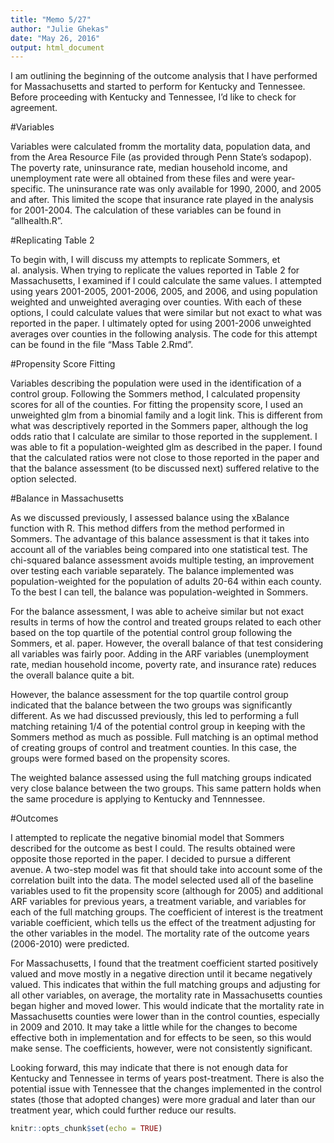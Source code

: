 ```yaml
---
title: "Memo 5/27"
author: "Julie Ghekas"
date: "May 26, 2016"
output: html_document
---
```


I am outlining the beginning of the outcome analysis that I have performed for Massachusetts and started to perform for Kentucky and Tennessee.  Before proceeding with Kentucky and Tennessee, I'd like to check for agreement.

#Variables

Variables were calculated fromm the mortality data, population data, and from the Area Resource File (as provided through Penn State's sodapop).  The poverty rate, uninsurance rate, median household income, and unemployment rate were all obtained from these files and were year-specific.  The uninsurance rate was only available for 1990, 2000, and 2005 and after.  This limited the scope that insurance rate played in the analysis for 2001-2004.  The calculation of these variables can be found in "allhealth.R".

#Replicating Table 2

To begin with, I will discuss my attempts to replicate Sommers, et al. analysis.  When trying to replicate the values reported in Table 2 for Massachusetts, I examined if I could calculate the same values.  I attempted using years 2001-2005, 2001-2006, 2005, and 2006, and using population weighted and unweighted averaging over counties.  With each of these options, I could calculate values that were similar but not exact to what was reported in the paper.  I ultimately opted for using 2001-2006 unweighted averages over counties in the following analysis.  The code for this attempt can be found in the file "Mass Table 2.Rmd".

#Propensity Score Fitting

Variables describing the population were used in the identification of a control group.  Following the Sommers method, I calculated propensity scores for all of the counties.  For fitting the propensity score, I used an unweighted glm from a binomial family and a logit link.  This is different from what was descriptively reported in the Sommers paper, although the log odds ratio that I calculate are similar to those reported in the supplement.  I was able to fit a population-weighted glm as described in the paper.  I found that the calculated ratios were not close to those reported in the paper and that the balance assessment (to be discussed next) suffered relative to the option selected. 

#Balance in Massachusetts

As we discussed previously, I assessed balance using the xBalance function with R.  This method differs from the method performed in Sommers.  The advantage of this balance assessment is that it takes into account all of the variables being compared into one statistical test.  The chi-squared balance assessment avoids multiple testing, an improvement over testing each variable separately.  The balance implemented was population-weighted for the population of adults 20-64 within each county.  To the best I can tell, the balance was population-weighted in Sommers.

For the balance assessment, I was able to acheive similar but not exact results in terms of how the control and treated groups related to each other based on the top quartile of the potential control group following the Sommers, et al. paper.  However, the overall balance of that test considering all variables was fairly poor.  Adding in the ARF variables (unemployment rate, median household income, poverty rate, and insurance rate) reduces the overall balance quite a bit.

However, the balance assessment for the top quartile control group indicated that the balance between the two groups was significantly different.  As we had discussed previously, this led to performing a full matching retaining 1/4 of the potential control group in keeping with the Sommers method as much as possible.  Full matching is an optimal method of creating groups of control and treatment counties.  In this case, the groups were formed based on the propensity scores.  

The weighted balance assessed using the full matching groups indicated very close balance between the two groups.  This same pattern holds when the same procedure is applying to Kentucky and Tennnessee.

#Outcomes

I attempted to replicate the negative binomial model that Sommers described for the outcome as best I could.  The results obtained were opposite those reported in the paper.  I decided to pursue a different avenue.  A two-step model was fit that should take into account some of the correlation built into the data.  The model selected used all of the baseline variables used to fit the propensity score (although for 2005) and additional ARF variables for previous years, a treatment variable, and variables for each of the full matching groups.  The coefficient of interest is the treatment variable coefficient, which tells us the effect of the treatment adjusting for the other variables in the model.  The mortality rate of the outcome years (2006-2010) were predicted.

For Massachusetts, I found that the treatment coefficient started positively valued and move mostly in a negative direction until it became negatively valued.  This indicates that within the full matching groups and adjusting for all other variables, on average, the mortality rate in Massachusetts counties began higher and moved lower.  This would indicate that the mortality rate in Massachusetts counties were lower than in the control counties, especially in 2009 and 2010.  It may take a little while for the changes to become effective both in implementation and for effects to be seen, so this would make sense.  The coefficients, however, were not consistently significant.

Looking forward, this may indicate that there is not enough data for Kentucky and Tennessee in terms of years post-treatment.  There is also the potential issue with Tennessee that the changes implemented in the control states (those that adopted changes) were more gradual and later than our treatment year, which could further reduce our results.

```r
knitr::opts_chunk$set(echo = TRUE)
```

